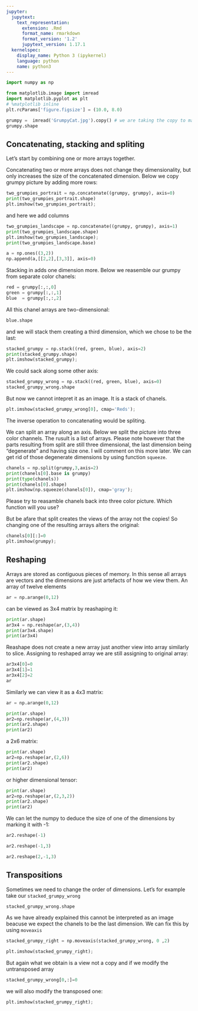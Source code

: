 ```yaml
---
jupyter:
  jupytext:
    text_representation:
      extension: .Rmd
      format_name: rmarkdown
      format_version: '1.2'
      jupytext_version: 1.17.1
  kernelspec:
    display_name: Python 3 (ipykernel)
    language: python
    name: python3
---
```


```python
import numpy as np
```

```python
from matplotlib.image import imread
import matplotlib.pyplot as plt
# %matplotlib inline
plt.rcParams['figure.figsize'] = (10.0, 8.0)
```

```python
grumpy =  imread('GrumpyCat.jpg').copy() # we are taking the copy to make our grumpy writable
grumpy.shape
```

## Concatenating, stacking and spliting


Let's start by combining one or more arrays together. 

Concatenating two or more arrays does not change they dimensionality, but only increases the size of the concatenated dimension.
Below we copy grumpy picture by adding more rows:

```python
two_grumpies_portrait = np.concatenate((grumpy, grumpy), axis=0)
print(two_grumpies_portrait.shape)
plt.imshow(two_grumpies_portrait);
```

and here we add columns

```python
two_grumpies_landscape = np.concatenate((grumpy, grumpy), axis=1)
print(two_grumpies_landscape.shape)
plt.imshow(two_grumpies_landscape);
print(two_grumpies_landscape.base)
```

```python
a = np.ones((3,2))
np.append(a,[[2,2],[3,3]], axis=0)
```

Stacking in adds one dimension more. Below we reasemble our grumpy from separate color chanels:

```python
red = grumpy[:,:,0]
green = grumpy[:,:,1]
blue  = grumpy[:,:,2]
```

All this chanel arrays are two-dimensional:

```python
blue.shape
```

and we will stack them creating a third dimension, which we chose to be the last:

```python
stacked_grumpy = np.stack((red, green, blue), axis=2)
print(stacked_grumpy.shape)
plt.imshow(stacked_grumpy);
```

We could sack along some other axis:

```python
stacked_grumpy_wrong = np.stack((red, green, blue), axis=0)
stacked_grumpy_wrong.shape
```

But now we cannot intepret it as an image. It is a stack of chanels.

```python
plt.imshow(stacked_grumpy_wrong[0], cmap='Reds');
```

The inverse operation to concatenating would be spliting. 

We can split an array along an axis. Below we split the picture into three color channels.  The rusult is a list of arrays. Please note however that the parts resulting from split are still three dimensional, the last dimension being "degenerate" and having size one. I will comment on this more later. We can get rid of those degenerate dimensions by using function `squeeze`.

```python
chanels = np.split(grumpy,3,axis=2)
print(chanels[0].base is grumpy)
print(type(chanels))
print(chanels[0].shape)
plt.imshow(np.squeeze(chanels[0]), cmap='gray');
```

Please try to reasamble chanels back into three color picture. Which function will you use?


But be afare that split creates the views of the array not the copies! So changing one of the resulting arrays alters the original:

```python
chanels[0][:]=0
plt.imshow(grumpy);
```

## Reshaping


Arrays are stored as contiguous pieces of memory. In this sense all arrays are vectors and the dimensions are just artefacts of how we view them. An array of twelve elements

```python
ar = np.arange(0,12)
```

can be viewed as 3x4 matrix by reashaping it:

```python
print(ar.shape)
ar3x4 = np.reshape(ar,(3,4))
print(ar3x4.shape)
print(ar3x4)
```

Reashape does not create a new array just another view into array similarly to slice. Assigning to reshaped array we are still assigning to original array:

```python
ar3x4[0]=0
ar3x4[1]=1
ar3x4[2]=2
ar
```

Similarly we can view it as a 4x3 matrix:

```python
ar = np.arange(0,12)
```

```python
print(ar.shape)
ar2=np.reshape(ar,(4,3))
print(ar2.shape)
print(ar2)
```

a 2x6 matrix:

```python
print(ar.shape)
ar2=np.reshape(ar,(2,6))
print(ar2.shape)
print(ar2)
```

or higher dimensional tensor:

```python
print(ar.shape)
ar2=np.reshape(ar,(2,3,2))
print(ar2.shape)
print(ar2)
```

We can let the numpy to deduce the size of one of the dimensions by marking it with -1:

```python
ar2.reshape(-1)
```

```python
ar2.reshape(-1,3)
```

```python
ar2.reshape(2,-1,3)
```

## Transpositions


Sometimes we need to change the order of dimensions. Let's for example take our `stacked_grumpy_wrong`

```python
stacked_grumpy_wrong.shape
```

As we have already explained this cannot be interpreted as an image beacuse we expect the chanels to be the last dimension. We can fix this by using `moveaxis`

```python
stacked_grumpy_right = np.moveaxis(stacked_grumpy_wrong, 0 ,2)
```

```python
plt.imshow(stacked_grumpy_right);
```

But again what we obtain is a view not a copy and if we modify the untransposed array

```python
stacked_grumpy_wrong[0,:]=0
```

we will also modify the transposed one:

```python
plt.imshow(stacked_grumpy_right);
```

```python

```
